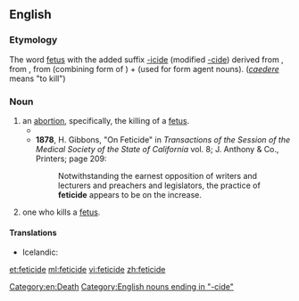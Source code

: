 ==English==

===Etymology===
The word [[fetus]] with the added suffix [[-icide]] (modified [[-cide]]) derived from {{etyl|fr}} {{term|-cide|lang=fr}}, from {{etyl|la}} {{term|-cida||cutter, killer|lang=la}}, from {{term|-cid|lang=la}} (combining form of {{term|caedo|caedō|cut, kill|lang=la}}) + {{term|-a||-er|lang=la}} (used for form agent nouns). (''[[caedere]]'' means "to kill")

===Noun===
{{en-noun}}

# an [[abortion]], specifically, the killing of a [[fetus]]. 
#* {{quote-book|title=Abortion in Judaism
|author=Daniel Schiff
|publisher=Cambridge University Press
|year=2002
|isbn=0521521661|page=68
|passage=Zimra, then, takes an unequivocal stance; favoring Rashi's view over that of Maimonides, he offers little comfort for the ''rodef'' approach, holding instead that '''feticide''' cannot be regarded as murder becaue the fetus is not a ''nefesh''.}}
#* '''1878''', H. Gibbons, "On Feticide" in ''Transactions of the Session of the Medical Society of the State of California'' vol. 8; J. Anthony & Co., Printers; page 209:
#*: Notwithstanding the earnest opposition of writers and lecturers and preachers and legislators, the practice of '''feticide''' appears to be on the increase.
# one who kills a [[fetus]].

====Translations====
{{trans-top|killing of a fetus}}
* Icelandic: {{t-|is|fósturdráp|n}}
{{trans-mid}}
{{trans-bottom}}

{{trans-top|one who kills a fetus}}
{{trans-mid}}
{{trans-bottom}}
[[Category:en:Death]]
[[Category:English nouns ending in "-cide"]]

[[et:feticide]]
[[ml:feticide]]
[[vi:feticide]]
[[zh:feticide]]